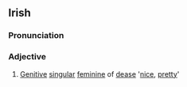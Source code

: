 ==Irish==
===Pronunciation===
{{IPA|[d&#690;eʃə]}}
===Adjective===
#[[Genitive]] [[singular]] [[feminine]] of [[dease]] '[[nice]], [[pretty]]'